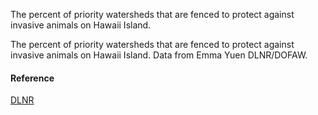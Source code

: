 The percent of priority watersheds that are fenced to protect against invasive animals on Hawaii Island.

The percent of priority watersheds that are fenced to protect against invasive animals on Hawaii Island. Data from Emma Yuen DLNR/DOFAW.

#### Reference

[DLNR](NA)